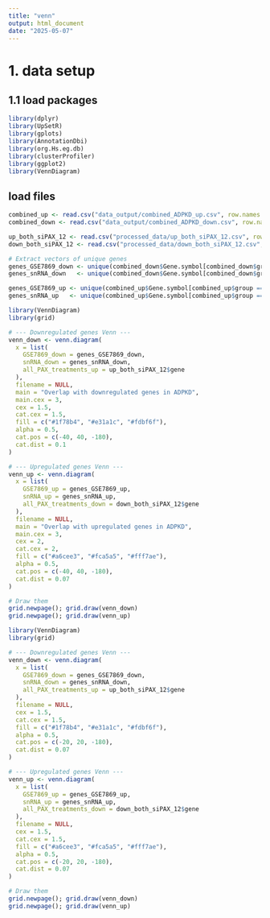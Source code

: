 ```yaml
---
title: "venn"
output: html_document
date: "2025-05-07"
---
```


# 1. data setup

## 1.1 load packages
```r
library(dplyr)
library(UpSetR)
library(gplots)
library(AnnotationDbi)
library(org.Hs.eg.db)
library(clusterProfiler)
library(ggplot2)
library(VennDiagram)

```
## load files

```r
combined_up <- read.csv("data_output/combined_ADPKD_up.csv", row.names = 1)
combined_down <- read.csv("data_output/combined_ADPKD_down.csv", row.names = 1)

up_both_siPAX_12 <- read.csv("processed_data/up_both_siPAX_12.csv", row.names = 1)
down_both_siPAX_12 <- read.csv("processed_data/down_both_siPAX_12.csv", row.names = 1)

```



```r
# Extract vectors of unique genes
genes_GSE7869_down <- unique(combined_down$Gene.symbol[combined_down$group == "GSE7869"])
genes_snRNA_down   <- unique(combined_down$Gene.symbol[combined_down$group == "snRNA"])

genes_GSE7869_up <- unique(combined_up$Gene.symbol[combined_up$group == "GSE7869"])
genes_snRNA_up   <- unique(combined_up$Gene.symbol[combined_up$group == "snRNA"])
```


```r
library(VennDiagram)
library(grid)

# --- Downregulated genes Venn ---
venn_down <- venn.diagram(
  x = list(
    GSE7869_down = genes_GSE7869_down,
    snRNA_down = genes_snRNA_down,
    all_PAX_treatments_up = up_both_siPAX_12$gene
  ),
  filename = NULL,
  main = "Overlap with downregulated genes in ADPKD",
  main.cex = 3,
  cex = 1.5,
  cat.cex = 1.5,
  fill = c("#1f78b4", "#e31a1c", "#fdbf6f"),
  alpha = 0.5,
  cat.pos = c(-40, 40, -180),
  cat.dist = 0.1
)

# --- Upregulated genes Venn ---
venn_up <- venn.diagram(
  x = list(
    GSE7869_up = genes_GSE7869_up,
    snRNA_up = genes_snRNA_up,
    all_PAX_treatments_down = down_both_siPAX_12$gene
  ),
  filename = NULL,
  main = "Overlap with upregulated genes in ADPKD",
  main.cex = 3,
  cex = 2,
  cat.cex = 2,
  fill = c("#a6cee3", "#fca5a5", "#fff7ae"),
  alpha = 0.5,
  cat.pos = c(-40, 40, -180),
  cat.dist = 0.07
)

# Draw them
grid.newpage(); grid.draw(venn_down)
grid.newpage(); grid.draw(venn_up)

```

```r
library(VennDiagram)
library(grid)

# --- Downregulated genes Venn ---
venn_down <- venn.diagram(
  x = list(
    GSE7869_down = genes_GSE7869_down,
    snRNA_down = genes_snRNA_down,
    all_PAX_treatments_up = up_both_siPAX_12$gene
  ),
  filename = NULL,
  cex = 1.5,
  cat.cex = 1.5,
  fill = c("#1f78b4", "#e31a1c", "#fdbf6f"),
  alpha = 0.5,
  cat.pos = c(-20, 20, -180),
  cat.dist = 0.07
)

# --- Upregulated genes Venn ---
venn_up <- venn.diagram(
  x = list(
    GSE7869_up = genes_GSE7869_up,
    snRNA_up = genes_snRNA_up,
    all_PAX_treatments_down = down_both_siPAX_12$gene
  ),
  filename = NULL,
  cex = 1.5,
  cat.cex = 1.5,
  fill = c("#a6cee3", "#fca5a5", "#fff7ae"),
  alpha = 0.5,
  cat.pos = c(-20, 20, -180),
  cat.dist = 0.07
)

# Draw them
grid.newpage(); grid.draw(venn_down)
grid.newpage(); grid.draw(venn_up)

```
